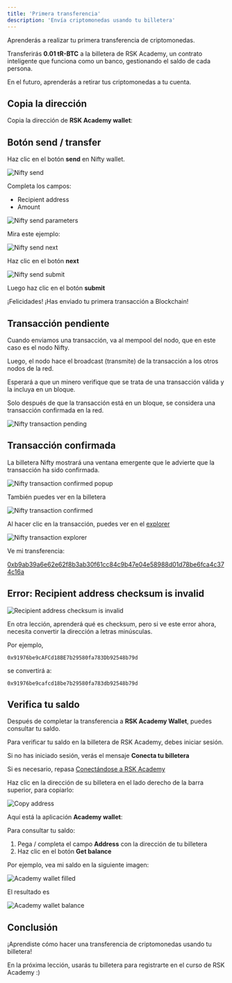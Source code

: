 ```yaml
---
title: 'Primera transferencia'
description: 'Envía criptomonedas usando tu billetera'
---
```


Aprenderás a realizar tu primera transferencia de criptomonedas.

Transferirás **0.01 tR-BTC** a la billetera de RSK Academy, un contrato inteligente
que funciona como un banco, gestionando el saldo de cada persona.

En el futuro, aprenderás a retirar tus criptomonedas a tu cuenta.

## Copia la dirección

Copia la dirección de **RSK Academy wallet**:

<WalletAddress />

## Botón send / transfer

Haz clic en el botón **send** en Nifty wallet.

![Nifty send](/img/courses/dev/01/first-transfer/image-01.png)

Completa los campos:

- Recipient address
- Amount

![Nifty send parameters](/img/courses/dev/01/first-transfer/image-02.png)

Mira este ejemplo:

![Nifty send next](/img/courses/dev/01/first-transfer/image-03.png)

Haz clic en el botón **next**

![Nifty send submit](/img/courses/dev/01/first-transfer/image-05.png)

Luego haz clic en el botón **submit**

¡Felicidades! ¡Has enviado tu primera transacción a Blockchain!

## Transacción pendiente

Cuando enviamos una transacción, va al mempool del nodo, que en este caso es el nodo Nifty.

Luego, el nodo hace el broadcast (transmite) de la transacción a los otros nodos de la red.

Esperará a que un minero verifique que se trata de una transacción válida y la incluya en un bloque.

Solo después de que la transacción está en un bloque, se considera una transacción confirmada en la red.

![Nifty transaction pending](/img/courses/dev/01/first-transfer/image-06.png)

## Transacción confirmada

La billetera Nifty mostrará una ventana emergente que le advierte que la transacción ha sido confirmada.

![Nifty transaction confirmed popup](/img/courses/dev/01/first-transfer/image-07.png)

También puedes ver en la billetera

![Nifty transaction confirmed](/img/courses/dev/01/first-transfer/image-08.png)

Al hacer clic en la transacción, puedes ver en el [explorer](https://explorer.testnet.rsk.co/)

![Nifty transaction explorer](/img/courses/dev/01/first-transfer/image-09.png)

Ve mi transferencia:

[0xb9ab39a6e62e62f8b3ab30f61cc84c9b47e04e58988d01d78be6fca4c374c16a](https://explorer.testnet.rsk.co/tx/0xb9ab39a6e62e62f8b3ab30f61cc84c9b47e04e58988d01d78be6fca4c374c16a)

## Error: Recipient address checksum is invalid

![Recipient address checksum is invalid](/img/courses/dev/01/first-transfer/image-04.png)

En otra lección, aprenderá qué es checksum,
pero si ve este error ahora,
necesita convertir la dirección a letras minúsculas.

Por ejemplo,

`0x91976be9cAFCd18BE7b29580fa783Db92548b79d`

se convertirá a:

`0x91976be9cafcd18be7b29580fa783db92548b79d`

## Verifica tu saldo

Después de completar la transferencia a **RSK Academy Wallet**,
puedes consultar tu saldo.

Para verificar tu saldo en la billetera de RSK Academy, debes iniciar sesión.

Si no has iniciado sesión, verás el mensaje **Conecta tu billetera**

Si es necesario, repasa
[Conectándose a RSK Academy](/courses/dev/01/connecting-to-academy)

Haz clic en la dirección de su billetera en el lado derecho de la barra superior,
para copiarlo:

![Copy address](/img/courses/dev/01/first-transfer/image-14.png)

Aquí está la aplicación **Academy wallet**:

<AcademyWallet />

Para consultar tu saldo:

1. Pega / completa el campo **Address** con la dirección de tu billetera
2. Haz clic en el botón **Get balance**

Por ejemplo, vea mi saldo en la siguiente imagen:

![Academy wallet filled](/img/courses/dev/01/first-transfer/image-12.png)

El resultado es

![Academy wallet balance](/img/courses/dev/01/first-transfer/image-13.png)

## Conclusión

¡Aprendiste cómo hacer una transferencia de criptomonedas usando tu billetera!

En la próxima lección, usarás tu billetera para registrarte en el curso de RSK Academy :)
